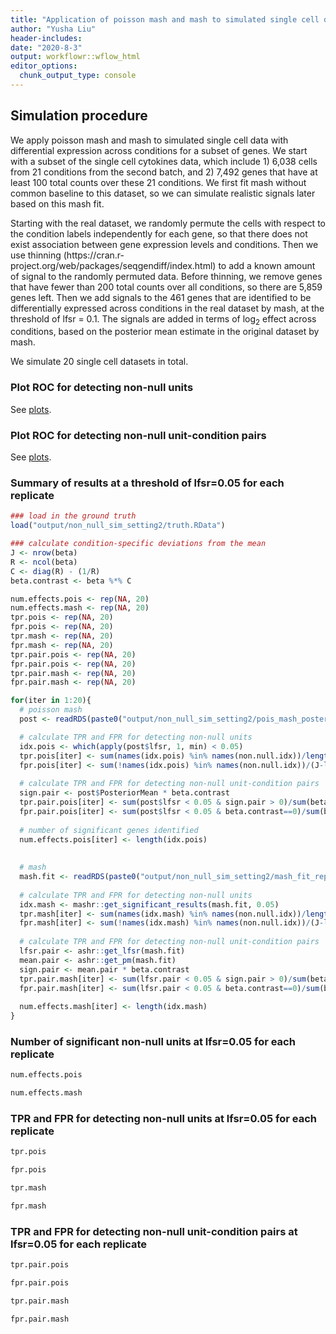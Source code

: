```yaml
---
title: "Application of poisson mash and mash to simulated single cell data with signal (setting 2)"
author: "Yusha Liu"
header-includes:
date: "2020-8-3"
output: workflowr::wflow_html
editor_options:
  chunk_output_type: console
---
```


## Simulation procedure
We apply poisson mash and mash to simulated single cell data with differential expression across conditions for a subset of genes. We start with a subset of the single cell cytokines data, which include 1) 6,038 cells from 21 conditions from the second batch, and 2) 7,492 genes that have at least 100 total counts over these 21 conditions. We first fit mash without common baseline to this dataset, so we can simulate realistic signals later based on this mash fit.

Starting with the real dataset, we randomly permute the cells with respect to the condition labels independently for each gene, so that there does not exist association between gene expression levels and conditions. Then we use thinning (https://cran.r-project.org/web/packages/seqgendiff/index.html) to add a known amount of signal to the randomly permuted data. Before thinning, we remove genes that have fewer than 200 total counts over all conditions, so there are 5,859 genes left. Then we add signals to the 461 genes that are identified to be differentially expressed across conditions in the real dataset by mash, at the threshold of lfsr = 0.1. The signals are added in terms of $\log_2$ effect across conditions, based on the posterior mean estimate in the original dataset by mash.

We simulate 20 single cell datasets in total.


### Plot ROC for detecting non-null units
See [plots](https://github.com/YushaLiu/poisson_mash/blob/master/output/non_null_units_setting2.pdf). \


### Plot ROC for detecting non-null unit-condition pairs
See [plots](https://github.com/YushaLiu/poisson_mash/blob/master/output/non_null_pairs_setting2.pdf). \


### Summary of results at a threshold of lfsr=0.05 for each replicate
```r
### load in the ground truth
load("output/non_null_sim_setting2/truth.RData")

### calculate condition-specific deviations from the mean
J <- nrow(beta)
R <- ncol(beta)
C <- diag(R) - (1/R)
beta.contrast <- beta %*% C

num.effects.pois <- rep(NA, 20)
num.effects.mash <- rep(NA, 20)
tpr.pois <- rep(NA, 20)
fpr.pois <- rep(NA, 20)
tpr.mash <- rep(NA, 20)
fpr.mash <- rep(NA, 20)
tpr.pair.pois <- rep(NA, 20)
fpr.pair.pois <- rep(NA, 20)
tpr.pair.mash <- rep(NA, 20)
fpr.pair.mash <- rep(NA, 20)

for(iter in 1:20){
  # poisson mash
  post <- readRDS(paste0("output/non_null_sim_setting2/pois_mash_posterior_rep_", iter, ".Rds"))

  # calculate TPR and FPR for detecting non-null units
  idx.pois <- which(apply(post$lfsr, 1, min) < 0.05)
  tpr.pois[iter] <- sum(names(idx.pois) %in% names(non.null.idx))/length(non.null.idx)
  fpr.pois[iter] <- sum(!names(idx.pois) %in% names(non.null.idx))/(J-length(non.null.idx))
    
  # calculate TPR and FPR for detecting non-null unit-condition pairs
  sign.pair <- post$PosteriorMean * beta.contrast
  tpr.pair.pois[iter] <- sum(post$lfsr < 0.05 & sign.pair > 0)/sum(beta.contrast!=0)
  fpr.pair.pois[iter] <- sum(post$lfsr < 0.05 & beta.contrast==0)/sum(beta.contrast==0)
  
  # number of significant genes identified
  num.effects.pois[iter] <- length(idx.pois)
  
  
  # mash
  mash.fit <- readRDS(paste0("output/non_null_sim_setting2/mash_fit_rep_", iter, ".Rds"))
  
  # calculate TPR and FPR for detecting non-null units
  idx.mash <- mashr::get_significant_results(mash.fit, 0.05)
  tpr.mash[iter] <- sum(names(idx.mash) %in% names(non.null.idx))/length(non.null.idx)
  fpr.mash[iter] <- sum(!names(idx.mash) %in% names(non.null.idx))/(J-length(non.null.idx))
    
  # calculate TPR and FPR for detecting non-null unit-condition pairs
  lfsr.pair <- ashr::get_lfsr(mash.fit)
  mean.pair <- ashr::get_pm(mash.fit)
  sign.pair <- mean.pair * beta.contrast
  tpr.pair.mash[iter] <- sum(lfsr.pair < 0.05 & sign.pair > 0)/sum(beta.contrast!=0)
  fpr.pair.mash[iter] <- sum(lfsr.pair < 0.05 & beta.contrast==0)/sum(beta.contrast==0)
  
  num.effects.mash[iter] <- length(idx.mash)
}

```


### Number of significant non-null units at lfsr=0.05 for each replicate
```r
num.effects.pois

num.effects.mash

```


### TPR and FPR for detecting non-null units at lfsr=0.05 for each replicate
```r
tpr.pois

fpr.pois

tpr.mash

fpr.mash

```


### TPR and FPR for detecting non-null unit-condition pairs at lfsr=0.05 for each replicate
```r
tpr.pair.pois

fpr.pair.pois

tpr.pair.mash

fpr.pair.mash

```